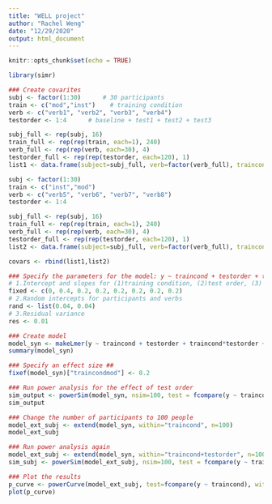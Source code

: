 ```yaml
---
title: "WELL project"
author: "Rachel Weng"
date: "12/29/2020"
output: html_document
---
```


```r
knitr::opts_chunk$set(echo = TRUE)
```

```r
library(simr)

### Create covarites 
subj <- factor(1:30)      # 30 participants
train <- c("mod","inst")    # training condition
verb <- c("verb1", "verb2", "verb3", "verb4")
testorder <- 1:4      # baseline + test1 + test2 + test3

subj_full <- rep(subj, 16)
train_full <- rep(rep(train, each=1), 240)
verb_full <- rep(rep(verb, each=30), 4)
testorder_full <- rep(rep(testorder, each=120), 1)
list1 <- data.frame(subject=subj_full, verb=factor(verb_full), traincond=factor(train_full), testorder=factor(testorder_full))

subj <- factor(1:30)
train <- c("inst","mod")
verb <- c("verb5", "verb6", "verb7", "verb8")
testorder <- 1:4

subj_full <- rep(subj, 16)
train_full <- rep(rep(train, each=1), 240)
verb_full <- rep(rep(verb, each=30), 4)
testorder_full <- rep(rep(testorder, each=120), 1)
list2 <- data.frame(subject=subj_full, verb=factor(verb_full), traincond=factor(train_full), testorder=factor(testorder_full))

covars <- rbind(list1,list2)
```

```r
### Specify the parameters for the model: y ~ traincond + testorder + traincond*testorder + (1|subject) + (1|verb)
# 1.Intercept and slopes for (1)training condition, (2)test order, (3) training condition*test order
fixed <- c(0, 0.4, 0.2, 0.2, 0.2, 0.2, 0.2, 0.2)
# 2.Random intercepts for participants and verbs
rand <- list(0.04, 0.04)
# 3.Residual variance
res <- 0.01
```

```r
### Create model
model_syn <- makeLmer(y ~ traincond + testorder + traincond*testorder + (1|subject) + (1|verb), fixef=fixed, VarCorr=rand, sigma=res, data = covars)
summary(model_syn)
```

```r
### Specify an effect size ##
fixef(model_syn)["traincondmod"] <- 0.2

### Run power analysis for the effect of test order
sim_output <- powerSim(model_syn, nsim=100, test = fcompare(y ~ traincond))
sim_output
```

```r
### Change the number of participants to 100 people
model_ext_subj <- extend(model_syn, within="traincond", n=100)
model_ext_subj
```

```r
### Run power analysis again
model_ext_subj <- extend(model_syn, within="traincond+testorder", n=100)
sim_subj <- powerSim(model_ext_subj, nsim=100, test = fcompare(y ~ traincond))
```

```r
### Plot the results
p_curve <- powerCurve(model_ext_subj, test=fcompare(y ~ traincond), within="traincond+testorder", breaks=c(10,15,20,25,30,35))
plot(p_curve)
```
